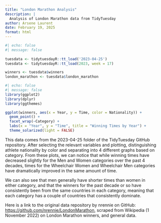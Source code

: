 ```yaml
---
title: "London Marathon Analysis"
description: |
  Analysis of London Marathon data from TidyTuesday
author: Arsene Laurent
date: February 19, 2025
format: html
---
```


```r
#| echo: false
#| message: false
  
tuesdata <- tidytuesdayR::tt_load('2023-04-25')
tuesdata <- tidytuesdayR::tt_load(2023, week = 17)

winners <- tuesdata$winners
london_marathon <- tuesdata$london_marathon
```

```r
#| echo: false
#| message: false
library(ggplot2)
library(dplyr)
library(ggthemes)

ggplot(winners, aes(x = Year, y = Time, color = Nationality)) +
  geom_point() +
  facet_wrap(~Category) +
  labs(x = "Year", y = "Time", title = "Winning Times by Year") +
  theme_solarized(light = FALSE)
```

This data comes from the 2023-04-25 folder of the TidyTuesday GitHub repository. After selecting the relevant variables and plotting, distinguishing athlete nationality by color and separating into 4 different graphs based on category. From these plots, we can notice that while winning times have decreased slightly for the Men and Women categories over the past 4 decades, times for the Wheelchair Women and Wheelchair Men categories have dramatically improved in the same amount of time.

We can also see that men generally have shorter times than women in either category, and that the winners for the past decade or so have consistently been from the same countries in each category, meaning that each category has a couple of countries that consistently dominate.

Here is a link to the original data repository by nrennie on GitHub: <https://github.com/nrennie/LondonMarathon>, scraped from Wikipedia (1 November 2022) on London Marathon winners, and general data.
